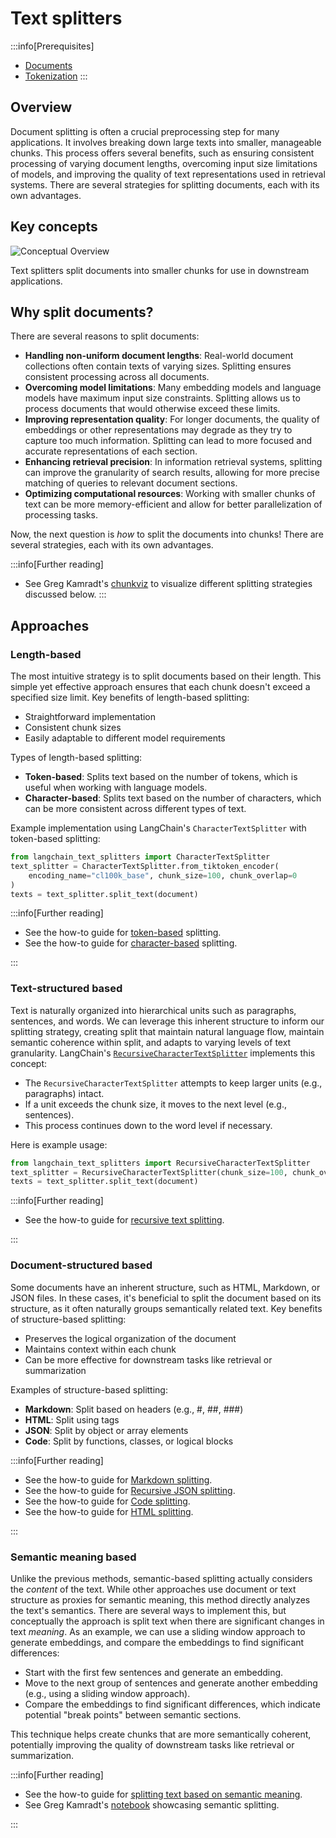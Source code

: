 # Text splitters
<span data-heading-keywords="text splitter,text splitting"></span>

:::info[Prerequisites]

* [Documents](./retrievers.mdx)
* [Tokenization](./tokens.mdx)
:::

## Overview

Document splitting is often a crucial preprocessing step for many applications.
It involves breaking down large texts into smaller, manageable chunks.
This process offers several benefits, such as ensuring consistent processing of varying document lengths, overcoming input size limitations of models, and improving the quality of text representations used in retrieval systems.
There are several strategies for splitting documents, each with its own advantages.

## Key concepts

![Conceptual Overview](/img/text_splitters.png)

Text splitters split documents into smaller chunks for use in downstream applications.

## Why split documents?

There are several reasons to split documents:

- **Handling non-uniform document lengths**: Real-world document collections often contain texts of varying sizes. Splitting ensures consistent processing across all documents.
- **Overcoming model limitations**: Many embedding models and language models have maximum input size constraints. Splitting allows us to process documents that would otherwise exceed these limits.
- **Improving representation quality**: For longer documents, the quality of embeddings or other representations may degrade as they try to capture too much information. Splitting can lead to more focused and accurate representations of each section.
- **Enhancing retrieval precision**: In information retrieval systems, splitting can improve the granularity of search results, allowing for more precise matching of queries to relevant document sections.
- **Optimizing computational resources**: Working with smaller chunks of text can be more memory-efficient and allow for better parallelization of processing tasks.

Now, the next question is *how* to split the documents into chunks! There are several strategies, each with its own advantages.

:::info[Further reading]
* See Greg Kamradt's [chunkviz](https://chunkviz.up.railway.app/) to visualize different splitting strategies discussed below.
:::

## Approaches

### Length-based

The most intuitive strategy is to split documents based on their length. This simple yet effective approach ensures that each chunk doesn't exceed a specified size limit.
Key benefits of length-based splitting:
- Straightforward implementation
- Consistent chunk sizes
- Easily adaptable to different model requirements

Types of length-based splitting:
- **Token-based**: Splits text based on the number of tokens, which is useful when working with language models.
- **Character-based**: Splits text based on the number of characters, which can be more consistent across different types of text.

Example implementation using LangChain's `CharacterTextSplitter` with token-based splitting:

```python
from langchain_text_splitters import CharacterTextSplitter
text_splitter = CharacterTextSplitter.from_tiktoken_encoder(
    encoding_name="cl100k_base", chunk_size=100, chunk_overlap=0
)
texts = text_splitter.split_text(document)
```

:::info[Further reading]

* See the how-to guide for [token-based](/docs/how_to/split_by_token/) splitting.
* See the how-to guide for [character-based](/docs/how_to/character_text_splitter/) splitting.

:::

### Text-structured based

Text is naturally organized into hierarchical units such as paragraphs, sentences, and words. 
We can leverage this inherent structure to inform our splitting strategy, creating split that maintain natural language flow, maintain semantic coherence within split, and adapts to varying levels of text granularity.
LangChain's [`RecursiveCharacterTextSplitter`](/docs/how_to/recursive_text_splitter/) implements this concept:
- The `RecursiveCharacterTextSplitter` attempts to keep larger units (e.g., paragraphs) intact.
- If a unit exceeds the chunk size, it moves to the next level (e.g., sentences).
- This process continues down to the word level if necessary.

Here is example usage:

```python
from langchain_text_splitters import RecursiveCharacterTextSplitter
text_splitter = RecursiveCharacterTextSplitter(chunk_size=100, chunk_overlap=0)
texts = text_splitter.split_text(document)
```

:::info[Further reading]

* See the how-to guide for [recursive text splitting](/docs/how_to/recursive_text_splitter/).

:::

### Document-structured based

Some documents have an inherent structure, such as HTML, Markdown, or JSON files. 
In these cases, it's beneficial to split the document based on its structure, as it often naturally groups semantically related text.
Key benefits of structure-based splitting:
- Preserves the logical organization of the document
- Maintains context within each chunk
- Can be more effective for downstream tasks like retrieval or summarization

Examples of structure-based splitting:
- **Markdown**: Split based on headers (e.g., #, ##, ###)
- **HTML**: Split using tags
- **JSON**: Split by object or array elements
- **Code**: Split by functions, classes, or logical blocks

:::info[Further reading]

* See the how-to guide for [Markdown splitting](/docs/how_to/markdown_header_metadata_splitter/).
* See the how-to guide for [Recursive JSON splitting](/docs/how_to/recursive_json_splitter/).
* See the how-to guide for [Code splitting](/docs/how_to/code_splitter/).
* See the how-to guide for [HTML splitting](/docs/how_to/split_html/).

:::

### Semantic meaning based

Unlike the previous methods, semantic-based splitting actually considers the *content* of the text. 
While other approaches use document or text structure as proxies for semantic meaning, this method directly analyzes the text's semantics.
There are several ways to implement this, but conceptually the approach is split text when there are significant changes in text *meaning*.
As an example, we can use a sliding window approach to generate embeddings, and compare the embeddings to find significant differences:

- Start with the first few sentences and generate an embedding.
- Move to the next group of sentences and generate another embedding (e.g., using a sliding window approach).
- Compare the embeddings to find significant differences, which indicate potential "break points" between semantic sections.

This technique helps create chunks that are more semantically coherent, potentially improving the quality of downstream tasks like retrieval or summarization.

:::info[Further reading]

* See the how-to guide for [splitting text based on semantic meaning](/docs/how_to/semantic-chunker/).
* See Greg Kamradt's [notebook](https://github.com/FullStackRetrieval-com/RetrievalTutorials/blob/main/tutorials/LevelsOfTextSplitting/5_Levels_Of_Text_Splitting.ipynb) showcasing semantic splitting.

:::
